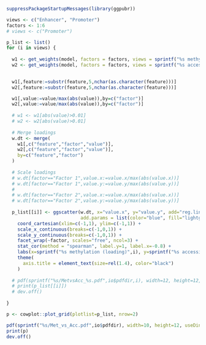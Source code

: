 ```r
suppressPackageStartupMessages(library(ggpubr))
```

<!-- Correlation of weights between CG and CH context -->

```r
views <- c("Enhancer", "Promoter")
factors <- 1:6
# views <- c("Promoter")

p_list <- list()
for (i in views) {
  
  w1 <- get_weights(model, factors = factors, views = sprintf("%s methylation",i), as.data.frame=T) %>% as.data.table
  w2 <- get_weights(model, factors = factors, views = sprintf("%s accessibility",i), as.data.frame=T) %>% as.data.table
  

  w1[,feature:=substr(feature,5,nchar(as.character(feature)))]
  w2[,feature:=substr(feature,5,nchar(as.character(feature)))]

  w1[,value:=value/max(abs(value)),by=c("factor")]
  w2[,value:=value/max(abs(value)),by=c("factor")]
  
  # w1 <- w1[abs(value)>0.01]
  # w2 <- w2[abs(value)>0.01]
  
  # Merge loadings
  w.dt <- merge(
    w1[,c("feature","factor","value")], 
    w2[,c("feature","factor","value")], 
    by=c("feature","factor")
  )
  
  # Scale loadings
  # w.dt[factor=="Factor 1",value.x:=value.x/max(abs(value.x))]
  # w.dt[factor=="Factor 1",value.y:=value.y/max(abs(value.y))]
  # 
  # w.dt[factor=="Factor 2",value.x:=value.x/max(abs(value.x))]
  # w.dt[factor=="Factor 2",value.y:=value.y/max(abs(value.y))]
  
  p_list[[i]] <- ggscatter(w.dt, x="value.x", y="value.y", add="reg.line", 
                           add.params = list(color="blue", fill="lightgray"), conf.int=TRUE, size=0.85) +
    coord_cartesian(xlim=c(-1,1), ylim=c(-1,1)) +
    scale_x_continuous(breaks=c(-1,0,1)) +
    scale_y_continuous(breaks=c(-1,0,1)) +
    facet_wrap(~factor, scales="free", ncol=3) +
    stat_cor(method = "spearman", label.y=1, label.x=-0.8) +
    labs(x=sprintf("%s methylation (loading)",i), y=sprintf("%s accessibility (loading)",i)) +
    theme(
      axis.title = element_text(size=rel(1.4), color="black")
    )
  
  # pdf(sprintf("%s/MetvsAcc_%s.pdf",io$pdfdir,i), width=12, height=12, useDingbats = F)
  # print(p_list[[i]])
  # dev.off()
  
}
```

```r
p <- cowplot::plot_grid(plotlist=p_list, nrow=2)

pdf(sprintf("%s/Met_vs_Acc.pdf",io$pdfdir), width=10, height=12, useDingbats = F)
print(p)
dev.off()
```

